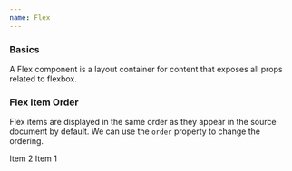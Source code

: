 ```yaml
---
name: Flex
---
```


### Basics

<Playground>
  <Flex flexDirection="column">
    <Text variant='md'>
      A Flex component is a layout container for content that exposes all props
      related to flexbox.
    </Text>
  </Flex>
</Playground>

### Flex Item Order

Flex items are displayed in the same order as they appear in the source document
by default. We can use the `order` property to change the ordering.

<Playground>
  <Flex>
    <Flex order="2"><Text variant='sm'>Item 2</Text></Flex>
    <Flex order="1"><Text variant='sm'>Item 1</Text></Flex>
  </Flex>
</Playground>
